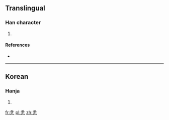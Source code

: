 ==Translingual==

===Han character===
{{Han char|rn=5|rad=乙|as=05|sn=6|four=27717|canj=HEYN|ids=⿱冬乙}}

# {{defn|Han|sort=乙05}}

====References====
* {{Han ref|kx=0084.141|dkj=|dj=|hdz=|uh=3411|ud=13329|bh=|bd=}}

----

==Korean==

===Hanja===
{{ko-hanja|hangeul=돌|rv=dol|mr=tol|y=tol}}

# {{defn|lang=ko|sort=乙05}}

[[fr:㐑]]
[[pl:㐑]]
[[zh:㐑]]